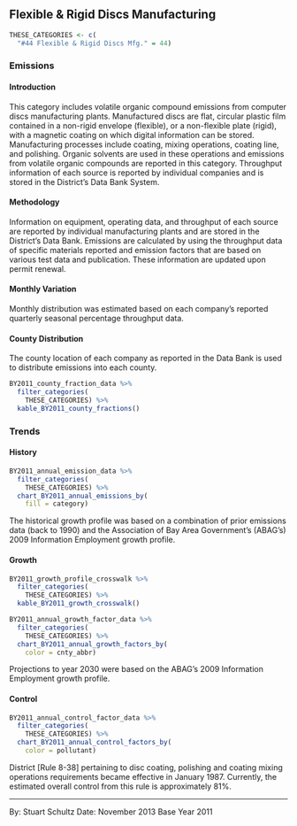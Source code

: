 ## Flexible & Rigid Discs Manufacturing

```r
THESE_CATEGORIES <- c(
  "#44 Flexible & Rigid Discs Mfg." = 44)
```

### Emissions

#### Introduction {-}

This category includes volatile organic compound emissions from computer discs manufacturing plants. Manufactured discs are flat, circular plastic film contained in a non-rigid envelope (flexible), or a non-flexible plate (rigid), with a magnetic coating on which digital information can be stored. Manufacturing processes include coating, mixing operations, coating line, and polishing. Organic solvents are used in these operations and emissions from volatile organic compounds are reported in this category. Throughput information of each source is reported by individual companies and is stored in the District's Data Bank System.

#### Methodology {-}

Information on equipment, operating data, and throughput of each source are reported by individual manufacturing plants and are stored in the District's Data Bank. Emissions are calculated by using the throughput data of specific materials reported and emission factors that are based on various test data and publication. These information are updated upon permit renewal.

#### Monthly Variation {-}

Monthly distribution was estimated based on each company's reported quarterly seasonal percentage throughput data.

#### County Distribution {-}

The county location of each company as reported in the Data Bank is used to distribute emissions into each county.

```r
BY2011_county_fraction_data %>%
  filter_categories(
    THESE_CATEGORIES) %>%
  kable_BY2011_county_fractions()
```

### Trends

#### History {-}

```r
BY2011_annual_emission_data %>%
  filter_categories(
    THESE_CATEGORIES) %>%
  chart_BY2011_annual_emissions_by(
    fill = category) 
```

The historical growth profile was based on a combination of prior emissions data (back to 1990) and the Association of Bay Area Government's (ABAG's) 2009 Information Employment growth profile.

#### Growth {-}

```r
BY2011_growth_profile_crosswalk %>%
  filter_categories(
    THESE_CATEGORIES) %>%
  kable_BY2011_growth_crosswalk()
```

```r
BY2011_annual_growth_factor_data %>%
  filter_categories(
    THESE_CATEGORIES) %>%
  chart_BY2011_annual_growth_factors_by(
    color = cnty_abbr)
```

Projections to year 2030 were based on the ABAG's 2009 Information Employment growth profile.

#### Control {-}

```r
BY2011_annual_control_factor_data %>%
  filter_categories(
    THESE_CATEGORIES) %>%
  chart_BY2011_annual_control_factors_by(
    color = pollutant)
```

District [Rule 8-38] pertaining to disc coating, polishing and coating mixing operations requirements became effective in January 1987. Currently, the estimated overall control from this rule is approximately 81%.

***

By: Stuart Schultz 
Date: November 2013 
Base Year 2011

